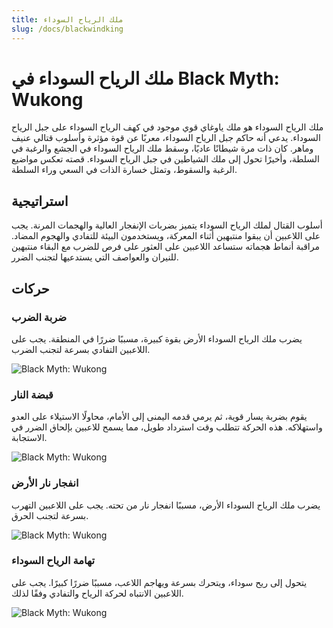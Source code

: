 ```yaml
---
title: ملك الرياح السوداء
slug: /docs/blackwindking
---
```


# ملك الرياح السوداء في Black Myth: Wukong

ملك الرياح السوداء هو ملك ياوغاي قوي موجود في كهف الرياح السوداء على جبل الرياح السوداء. يدعي أنه حاكم جبل الرياح السوداء، معربًا عن قوة مؤثرة وأسلوب قتالي عنيف وماهر.
كان ذات مرة شيطانًا عاديًا، وسقط ملك الرياح السوداء في الجشع والرغبة في السلطة، وأخيرًا تحول إلى ملك الشياطين في جبل الرياح السوداء. قصته تعكس مواضيع الرغبة والسقوط، وتمثل خسارة الذات في السعي وراء السلطة.

## استراتيجية

أسلوب القتال لملك الرياح السوداء يتميز بضربات الإنفجار العالية والهجمات المرنة. يجب على اللاعبين أن يبقوا منتبهين أثناء المعركة، ويستخدمون البيئة للتفادي والهجوم المضاد. مراقبة أنماط هجماته ستساعد اللاعبين على العثور على فرص للضرب مع البقاء منتبهين للنيران والعواصف التي يستدعيها لتجنب الضرر.

## حركات

### ضربة الضرب

يضرب ملك الرياح السوداء الأرض بقوة كبيرة، مسببًا ضررًا في المنطقة. يجب على اللاعبين التفادي بسرعة لتجنب الضرب.

<img src="https://image.informedainews.com/bwk1.gif" alt="Black Myth: Wukong"/>

### قبضة النار

يقوم بضربة يسار قوية، ثم يرمي قدمه اليمنى إلى الأمام، محاولًا الاستيلاء على العدو واستهلاكه. هذه الحركة تتطلب وقت استرداد طويل، مما يسمح للاعبين بإلحاق الضرر في الاستجابة.

<img src="https://image.informedainews.com/bwk2.gif" alt="Black Myth: Wukong"/>

### انفجار نار الأرض

يضرب ملك الرياح السوداء الأرض، مسببًا انفجار نار من تحته. يجب على اللاعبين التهرب بسرعة لتجنب الحرق.

<img src="https://image.informedainews.com/bwk3.gif" alt="Black Myth: Wukong"/>

### تهامة الرياح السوداء

يتحول إلى ريح سوداء، ويتحرك بسرعة ويهاجم اللاعب، مسببًا ضررًا كبيرًا. يجب على اللاعبين الانتباه لحركة الرياح والتفادي وفقًا لذلك.

<img src="https://image.informedainews.com/bwk4.gif" alt="Black Myth: Wukong"/>